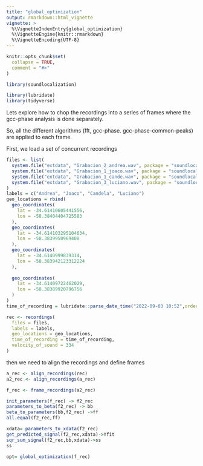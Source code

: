 ```yaml
---
title: "global_optimization"
output: rmarkdown::html_vignette
vignette: >
  %\VignetteIndexEntry{global_optimization}
  %\VignetteEngine{knitr::rmarkdown}
  %\VignetteEncoding{UTF-8}
---
```


```r
knitr::opts_chunk$set(
  collapse = TRUE,
  comment = "#>"
)
```


```r
library(soundlocalization)

library(lubridate)
library(tidyverse)
```



Lets explore how to chop the recordings into a series of frames where the gcc-phase analysis is done separately. 

So, all the different algorithms (fft, gcc-phase. gcc-phase-common-peaks) are applied to each frame. 

First, we load a set of concurrent recordings

```r



files <- list(
  system.file("extdata", "Grabacion_2_andrea.wav", package = "soundlocalization"),
  system.file("extdata", "Grabacion_1_joaco.wav", package = "soundlocalization"),
  system.file("extdata", "Grabacion_1_cande.wav", package = "soundlocalization"),
  system.file("extdata", "Grabacion_3_luciano.wav", package = "soundlocalization")
)
labels = c("Andrea", "Joaco", "Candela", "Luciano")
geo_locations = rbind(
  geo_coordinates(
    lat = -34.61410605441556,
    lon = -58.38404404725583
  ),
  geo_coordinates(
    lat = -34.614103295104634,
    lon = -58.3839950969408
  ),
  geo_coordinates(
    lat = -34.6140999839314,
    lon = -58.383942123312224
  ),
  
  geo_coordinates(
    lat = -34.61409722462029,
    lon = -58.38389920796756
  )
)
time_of_recording = lubridate::parse_date_time("2022-09-03 10:52",orders = "ymd HM", tz = "America/Buenos_Aires")

rec <- recordings(
  files = files,
  labels = labels,
  geo_locations = geo_locations,
  time_of_recording = time_of_recording, 
  velocity_of_sound = 334
)

```


then we need to align the recordings and define frames


```r
a_rec <- align_recordings(rec)
a2_rec <- align_recordings(a_rec)
```


```r
f_rec <- frame_recordings(a2_rec)

```


```r
init_parameters(f_rec) -> f2_rec
parameters_to_beta(f2_rec) -> bb
beta_to_parameters(bb,f2_rec) ->ff
all.equal(f2_rec,ff)
```


```r
xdata= parameters_to_xdata(f2_rec)
get_predicted_signal(f2_rec,xdata)->Yfit
sqr_sum_signal(f2_rec,bb,xdata)->ss
ss
```

```r
opt= global_optimization(f_rec)
```

